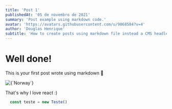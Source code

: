 ```yaml
---
title: 'Post 1'
publishedAt: '05 de novembro de 2021'
summary: 'Post example using markdown code.'
avatar: 'https://avatars.githubusercontent.com/u/9868584?v=4'
author: 'Douglas Henrique'
subtitle: 'How to create posts using markdown file instead a CMS headless using next js + mdx'
---
```


# Well done!

This is your first post wrote using markdown 🚀

<FlexCenter>
  <Image alt={`Norway`} src={`https://avatars.githubusercontent.com/u/9868584?v=4`} width={100} height={100} priority />
</FlexCenter>

That's why I love react :)

```js
  const teste = new Teste()
```